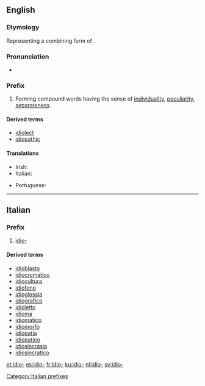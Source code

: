 ==English==

===Etymology===
Representing a combining form of {{etyl|grc|en}} {{term|ἴδιος||own, personal, distinct|lang=grc}}.

===Pronunciation===
* {{IPA|/ˈɪdɪəʊ/|lang=en}}

===Prefix===
{{head|en|prefix}}

# Forming compound words having the sense of [[individuality]], [[peculiarity]], [[separateness]].

====Derived terms====
* [[idiolect]]
* [[idiopathic]]

====Translations====
{{trans-top|forming compound words having the sense of individuality, peculiarity or separateness}}
* Irish: {{t|ga|idea-}}
* Italian: {{t|it|idio-}}
{{trans-mid}}
* Portuguese: {{t|pt|idio-}}
{{trans-bottom}}

----

==Italian==

===Prefix===
{{head|it|prefixes}}

# [[#English|idio-]]

====Derived terms====
* [[idioblasto]]
* [[idiocromatico]]
* [[idiocultura]]
* [[idiofono]]
* [[idioglossia]]
* [[idiografico]]
* [[idioletto]]
* [[idioma]]
* [[idiomatico]]
* [[idiomorfo]]
* [[idiopatia]]
* [[idiopatico]]
* [[idiosincrasia]]
* [[idiosincratico]]

[[Category:Italian prefixes]]

[[et:idio-]]
[[es:idio-]]
[[fr:idio-]]
[[ku:idio-]]
[[nl:idio-]]
[[sv:idio-]]